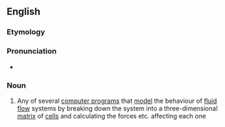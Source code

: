 ==English==

===Etymology===
{{prefix|hydro|code}}

===Pronunciation===
*{{audio|en-uk-hydrocode.ogg|Audio (UK)}}

===Noun===
{{en-noun}}

# {{context|computing}} Any of several [[computer program]]s that [[model]] the behaviour of [[fluid]] [[flow]] systems by breaking down the system into a three-dimensional [[matrix]] of [[cell]]s and calculating the forces etc. affecting each one